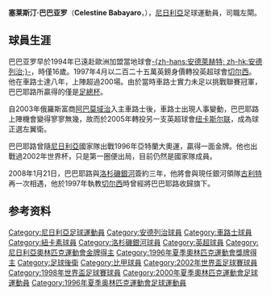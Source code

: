 {{noteTA
|G1=Football
|G2=uefa
|T=zh-cn:塞莱斯汀·巴巴亚罗; zh-hk:塞萊斯汀·巴巴耶路;
|1=zh-cn:巴巴亚罗; zh-hk:巴巴耶路;
|2=zh-hans:古利特; zh-hk:古烈治;zh-tw:古利特;
}}

{{Infobox football biography
| name               = 塞莱斯汀·巴巴亚罗<br />Celestine Babayaro
| image              = Celestine Babayaro (cropped).jpg
| fullname           = Celestine Hycieth Babayaro<ref>{{London Gazette |issue=59669 |supp= |page=383 |date=12 January 2011}}</ref>
| nickname            = 
| birth_date         = {{birth date and age|1978|8|29|df=y}}<ref name=Hugman>{{Hugman|690|access-date=5 February 2019}}</ref>
| birth_place        = 尼日利亞[[卡杜納|卡杜納]]
| height             = 1.76 m
| position            = [[後衛_(足球)|後衛]]
| youthyears1        = 1994      |youthclubs1 = {{le|高原州聯|Plateau United}}
| years1             = 1994–1997 |clubs1      = [[皇家安德列治體育會|安德列治]]           |caps1 = 75 |goals1 = 8
| years2             = 1997–2005 |clubs2      = [[切尔西足球俱乐部|切尔西]]                   |caps2 = 132|goals2 = 5
| years3             = 2005–2008 |clubs3      = [[纽卡斯尔联足球俱乐部|纽卡斯尔联]] |caps3 = 47 |goals3 = 0
| years4             = 2008      |clubs4      = [[洛杉磯銀河|洛杉磯銀河]]                              |caps4 = 0  |goals4 = 0
| totalcaps          = 254       |totalgoals  = 13
| nationalyears1     = 1996–2000 |nationalteam1 = {{le|Nigeria national under-23 football team||Nigeria Olympic}} |nationalcaps1 = 7 |nationalgoals1 = 2
| nationalyears2     = 1995–2004 |nationalteam2 = [[尼日利亞國家足球隊|尼日利亞]] |nationalcaps2 = 27 |nationalgoals2 = 0
| medaltemplates     = {{MedalCountry|{{NGA}}}}
{{MedalSport | 男子[[足球|足球]]}}
{{MedalGold | [[1996年夏季奧林匹克運動會|1996年亞特蘭大]] | [[1996年夏季奧林匹克運動會足球比賽|隊際]]}}
}}

'''塞莱斯汀·巴巴亚罗'''（'''Celestine Babayaro'''，{{bd|1978年|8月29日||}}），[[尼日利亞|尼日利亞]]足球運動員，司職左閘。

== 球員生涯 ==
巴巴亚罗早於1994年已遠赴歐洲加盟當地球會[[安德萊赫特足球俱乐部|-{zh-hans:安德萊赫特; zh-hk:安德列治;}-]]，時僅16歲。1997年4月以二百二十五萬英鎊身價轉投英超球會[[切尔西足球俱乐部|切尔西]]。他在車路士達八年，上陣超過200場。由於當時車路士實力未足以挑戰聯賽冠軍，巴巴耶路所贏得的僅是[[英格蘭足總杯|足總杯]]。

自2003年俄羅斯富商[[阿巴莫域治|阿巴莫域治]]入主車路士後，車路士出現人事變動，巴巴耶路上陣機會變得寥寥無幾，故而於2005年轉投另一支英超球會[[纽卡斯尔联足球俱乐部|纽卡斯尔联]]，成為球正選左翼衛。

巴巴耶路曾隨[[尼日利亞國家足球隊|尼日利亞]]國家隊出戰1996年亞特蘭大奧運，贏得一面金牌。他也出戰過2002年世界杯，只是第一圈便出局，目前仍然是國家隊成員。

2008年1月21日，巴巴耶路與[[洛杉磯銀河|洛杉磯銀河]]簽約三年，他將會與現任銀河領隊[[路德·古利特|古利特]]再一次相遇，他於1997年執教[[切尔西足球俱乐部|切尔西]]時曾經將巴巴耶路收歸旗下。

==参考资料==
{{reflist}}

{{DEFAULTSORT:Babayaro, Celestine}}

[[Category:尼日利亞足球運動員|Category:尼日利亞足球運動員]]
[[Category:安德列治球員|Category:安德列治球員]]
[[Category:車路士球員|Category:車路士球員]]
[[Category:紐卡素球員|Category:紐卡素球員]]
[[Category:洛杉磯銀河球員|Category:洛杉磯銀河球員]]
[[Category:英超球員|Category:英超球員]]
[[Category:尼日利亞奧林匹克運動會金牌得主|Category:尼日利亞奧林匹克運動會金牌得主]]
[[Category:1996年夏季奧林匹克運動會獎牌得主|Category:1996年夏季奧林匹克運動會獎牌得主]]
[[Category:足球後衛|Category:足球後衛]]
[[Category:比甲球員|Category:比甲球員]]
[[Category:2002年世界盃足球賽球員|Category:2002年世界盃足球賽球員]]
[[Category:1998年世界盃足球賽球員|Category:1998年世界盃足球賽球員]]
[[Category:2000年夏季奧林匹克運動會足球運動員|Category:2000年夏季奧林匹克運動會足球運動員]]
[[Category:1996年夏季奥林匹克運動會足球運動員|Category:1996年夏季奥林匹克運動會足球運動員]]